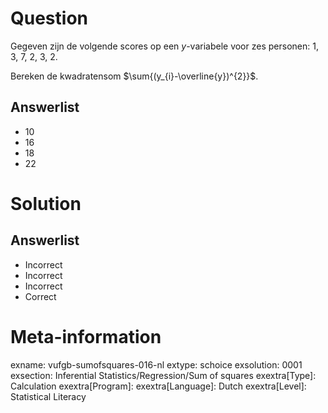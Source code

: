 Question
========

Gegeven zijn de volgende scores op een *y*-variabele voor zes personen:
1, 3, 7, 2, 3, 2. 

Bereken de kwadratensom $\sum{(y_{i}-\overline{y})^{2}}$.
  
Answerlist
----------
* 10
* 16
* 18
* 22


Solution
========

Answerlist
----------
* Incorrect
* Incorrect
* Incorrect
* Correct

Meta-information
================
exname: vufgb-sumofsquares-016-nl
extype: schoice
exsolution: 0001
exsection: Inferential Statistics/Regression/Sum of squares
exextra[Type]: Calculation
exextra[Program]: 
exextra[Language]: Dutch
exextra[Level]: Statistical Literacy